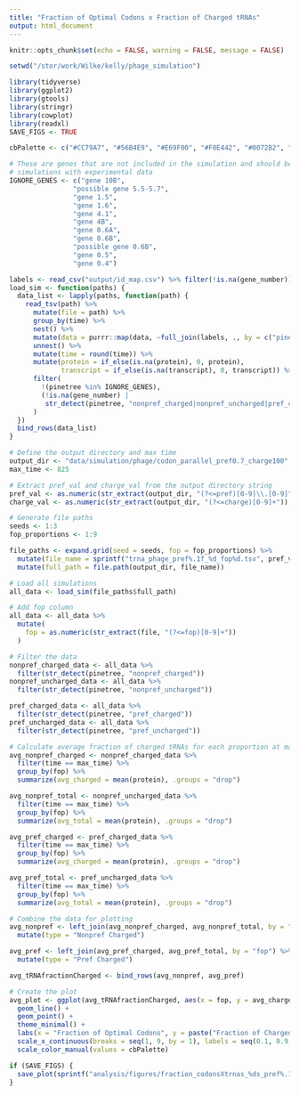 ```yaml
---
title: "Fraction of Optimal Codons x Fraction of Charged tRNAs"
output: html_document
---
```


```r
knitr::opts_chunk$set(echo = FALSE, warning = FALSE, message = FALSE)

setwd("/stor/work/Wilke/kelly/phage_simulation")

library(tidyverse)
library(ggplot2)
library(gtools)
library(stringr)
library(cowplot)
library(readxl)
SAVE_FIGS <- TRUE

cbPalette <- c("#CC79A7", "#56B4E9", "#E69F00", "#F0E442", "#0072B2", "#D55E00", "#009E73", "#999999")

# These are genes that are not included in the simulation and should be removed before comparing
# simulations with experimental data
IGNORE_GENES <- c("gene 10B",
                "possible gene 5.5-5.7",
                "gene 1.5",
                "gene 1.6",
                "gene 4.1",
                "gene 4B",
                "gene 0.6A",
                "gene 0.6B",
                "possible gene 0.6B",
                "gene 0.5",
                "gene 0.4")
```

```r
labels <- read_csv("output/id_map.csv") %>% filter(!is.na(gene_number))
load_sim <- function(paths) {
  data_list <- lapply(paths, function(path) {
    read_tsv(path) %>%
      mutate(file = path) %>%
      group_by(time) %>%
      nest() %>%
      mutate(data = purrr::map(data, ~full_join(labels, ., by = c("pinetree" = "species")))) %>%
      unnest() %>%
      mutate(time = round(time)) %>%
      mutate(protein = if_else(is.na(protein), 0, protein),
             transcript = if_else(is.na(transcript), 0, transcript)) %>%
      filter(
        !(pinetree %in% IGNORE_GENES),
        (!is.na(gene_number) | 
         str_detect(pinetree, "nonpref_charged|nonpref_uncharged|pref_charged|pref_uncharged"))
      )
  })
  bind_rows(data_list)
}

# Define the output directory and max time
output_dir <- "data/simulation/phage/codon_parallel_pref0.7_charge100"
max_time <- 825

# Extract pref_val and charge_val from the output directory string
pref_val <- as.numeric(str_extract(output_dir, "(?<=pref)[0-9]\\.[0-9]"))
charge_val <- as.numeric(str_extract(output_dir, "(?<=charge)[0-9]+"))

# Generate file paths
seeds <- 1:3
fop_proportions <- 1:9

file_paths <- expand.grid(seed = seeds, fop = fop_proportions) %>%
  mutate(file_name = sprintf("trna_phage_pref%.1f_%d_fop%d.tsv", pref_val, seed, fop)) %>%
  mutate(full_path = file.path(output_dir, file_name))

# Load all simulations
all_data <- load_sim(file_paths$full_path)

# Add fop column
all_data <- all_data %>%
  mutate(
    fop = as.numeric(str_extract(file, "(?<=fop)[0-9]+"))
  )

# Filter the data 
nonpref_charged_data <- all_data %>%
  filter(str_detect(pinetree, "nonpref_charged"))
nonpref_uncharged_data <- all_data %>%
  filter(str_detect(pinetree, "nonpref_uncharged"))

pref_charged_data <- all_data %>%
  filter(str_detect(pinetree, "pref_charged"))
pref_uncharged_data <- all_data %>%
  filter(str_detect(pinetree, "pref_uncharged"))

# Calculate average fraction of charged tRNAs for each proportion at max time
avg_nonpref_charged <- nonpref_charged_data %>%
  filter(time == max_time) %>%
  group_by(fop) %>%
  summarize(avg_charged = mean(protein), .groups = "drop")

avg_nonpref_total <- nonpref_uncharged_data %>%
  filter(time == max_time) %>%
  group_by(fop) %>%
  summarize(avg_total = mean(protein), .groups = "drop")

avg_pref_charged <- pref_charged_data %>%
  filter(time == max_time) %>%
  group_by(fop) %>%
  summarize(avg_charged = mean(protein), .groups = "drop")

avg_pref_total <- pref_uncharged_data %>%
  filter(time == max_time) %>%
  group_by(fop) %>%
  summarize(avg_total = mean(protein), .groups = "drop")

# Combine the data for plotting
avg_nonpref <- left_join(avg_nonpref_charged, avg_nonpref_total, by = "fop") %>%
  mutate(type = "Nonpref Charged")

avg_pref <- left_join(avg_pref_charged, avg_pref_total, by = "fop") %>%
  mutate(type = "Pref Charged")

avg_tRNAfractionCharged <- bind_rows(avg_nonpref, avg_pref)

# Create the plot
avg_plot <- ggplot(avg_tRNAfractionCharged, aes(x = fop, y = avg_charged / (avg_charged + avg_total), color = type)) +
  geom_line() +
  geom_point() +
  theme_minimal() +
  labs(x = "Fraction of Optimal Codons", y = paste("Fraction of Charged tRNAs at", max_time, "s"), title = paste("Fraction of Charged tRNAs at", max_time, "s for Every Fraction of Optimal Codons")) +
  scale_x_continuous(breaks = seq(1, 9, by = 1), labels = seq(0.1, 0.9, by = 0.1)) +
  scale_color_manual(values = cbPalette)

if (SAVE_FIGS) {
  save_plot(sprintf("analysis/figures/fraction_codonsXtrnas_%ds_pref%.1f_charge%d.pdf", max_time, pref_val, charge_val), avg_plot, base_width = 12, base_height = 16)
}
```